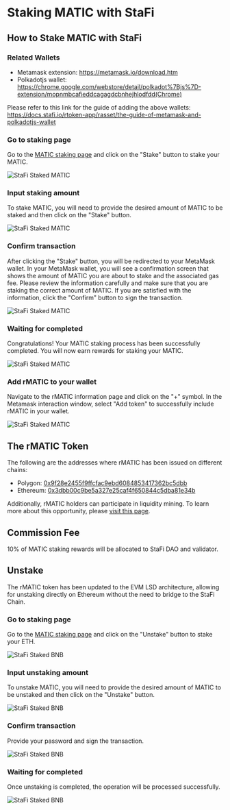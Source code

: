 # Staking MATIC with StaFi


## How to Stake MATIC with StaFi

### Related Wallets

- Metamask extension: https://metamask.io/download.htm
- Polkadotjs wallet: https://chrome.google.com/webstore/detail/polkadot%7Bjs%7D-extension/mopnmbcafieddcagagdcbnhejhlodfdd(Chrome)

Please refer to this link for the guide of adding the above wallets: https://docs.stafi.io/rtoken-app/rasset/the-guide-of-metamask-and-polkadotjs-wallet

<Steps>

### Go to staking page

Go to the [MATIC staking page](https://app.stafi.io/rtoken/stake/MATIC?tokenStandard=Native) and click on the "Stake" button to stake your MATIC.

![StaFi Staked MATIC](/image/rmatichowtostake_1.webp)

### Input staking amount

To stake MATIC, you will need to provide the desired amount of MATIC to be staked and then click on the "Stake" button.

![StaFi Staked MATIC](/image/rbnbhowtostake_2.png)

### Confirm transaction

After clicking the "Stake" button, you will be redirected to your MetaMask wallet. In your MetaMask wallet, you will see a confirmation screen that shows the amount of MATIC you are about to stake and the associated gas fee. Please review the information carefully and make sure that you are staking the correct amount of MATIC. If you are satisfied with the information, click the "Confirm" button to sign the transaction.

![StaFi Staked MATIC](/image/rmatichowtostake_3.webp)

### Waiting for completed

Congratulations! Your MATIC staking process has been successfully completed. You will now earn rewards for staking your MATIC.

![StaFi Staked MATIC](/image/rmatichowtostake_4.png)

### Add rMATIC to your wallet

Navigate to the rMATIC information page and click on the "+" symbol. In the Metamask interaction window, select "Add token" to successfully include rMATIC in your wallet.

![StaFi Staked MATIC](/image/rmatichowtostake_5.png)

</Steps>

## The rMATIC Token

The following are the addresses where rMATIC has been issued on different chains:

- Polygon: [0x9f28e2455f9ffcfac9ebd6084853417362bc5dbb](https://polygonscan.com/token/0x9f28e2455f9ffcfac9ebd6084853417362bc5dbb)
- Ethereum: [0x3dbb00c9be5a327e25caf4f650844c5dba81e34b](https://etherscan.io/token/0x3dbb00c9be5a327e25caf4f650844c5dba81e34b)

Additionally, rMATIC holders can participate in liquidity mining. To learn more about this opportunity, please [visit this page](https://app.stafi.io/rpool?program=lp).

## Commission Fee

10% of MATIC staking rewards will be allocated to StaFi DAO and validator.

## Unstake

<Callout type="info">
The rMATIC token has been updated to the EVM LSD architecture, allowing for unstaking directly on Ethereum without the need to bridge to the StaFi Chain.
</Callout>

<Steps>

### Go to staking page

Go to the [MATIC staking page](https://app.stafi.io/rtoken/stake/BNB?tokenStandard=Native) and click on the "Unstake" button to stake your ETH.

![StaFi Staked BNB](/image/rmaticunstake_1.png)

### Input unstaking amount

To unstake MATIC, you will need to provide the desired amount of MATIC to be unstaked and then click on the "Unstake" button.

![StaFi Staked BNB](/image/rmaticunstake_2.png)

### Confirm transaction

Provide your password and sign the transaction.

![StaFi Staked BNB](/image/rmaticunstake_3.png)

### Waiting for completed

Once unstaking is completed, the operation will be processed successfully.

![StaFi Staked BNB](/image/rmaticunstake_4.png)

</Steps>